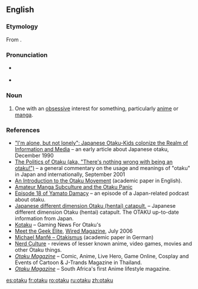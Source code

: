 {{was wotd|2008|June|20}}
==English==
{{wikipedia}}

===Etymology===
From {{Ja.}} {{term|おたく||geek, nerd|lang=ja}}.

===Pronunciation===
* {{a|US}} {{IPA|/ɔˈtɑ.ku/}}
* {{audio|en-us-otaku.ogg|Audio (US)}}

===Noun===
{{en-noun}}

# {{fandom}} One with an [[obsessive]] interest for something, particularly [[anime]] or [[manga]].

===References===
* [http://waste.informatik.hu-berlin.de/Grassmuck/Texts/otaku.e.html "I'm alone, but not lonely": Japanese Otaku-Kids colonize the Realm of Information and Media] – an early article about Japanese otaku, December 1990
* [http://www.cjas.org/~leng/otaku-p.htm The Politics of Otaku (aka, "There's nothing wrong with being an otaku!")] – a general commentary on the usage and meanings of "otaku" in Japan and internationally, September 2001
* [http://www.brunel.ac.uk/4042/entertext4.1/lamarre1.pdf An Introduction to the Otaku Movement] (academic paper in English).
* [http://www.kinsellaresearch.com/nerd.html Amateur Manga Subculture and the Otaku Panic]
* [http://yamato.revecess.com/?episode=18 Episode 18 of Yamato Damacy] – an episode of a Japan-related podcast about otaku.
* [http://jddoc.blogspot.com/index.html Japanese different dimension Otaku (hentai) catapult.] – Japanese different dimension Otaku (hentai) catapult. The OTAKU up-to-date information from Japan.
* [http://www.kotaku.com Kotaku] – Gaming News For Otaku's
* [http://www.wired.com/wired/archive/14.07/posts.html?pg=5 Meet the Geek Elite], [[Wired Magazine]], July 2006
* [http://www.transcript-verlag.de/ts313/ts313.htm Michael Manfé – Otakismus] (academic paper in German)
* [http://www.nerdculture.org Nerd Culture] - reviews of lesser known anime, video games, movies and other Otaku things.
* [http://www.otakumagazine.net ''Otaku Magazine''] – Comic, Anime, Live Hero, Game Online, Cosplay and Events of Cartoon & J-Trands Magazine in Thailand.
* [http://www.otakumag.co.za ''Otaku Magazine''] – South Africa's first Anime lifestyle magazine.

[[es:otaku]]
[[fr:otaku]]
[[ro:otaku]]
[[ru:otaku]]
[[zh:otaku]]
